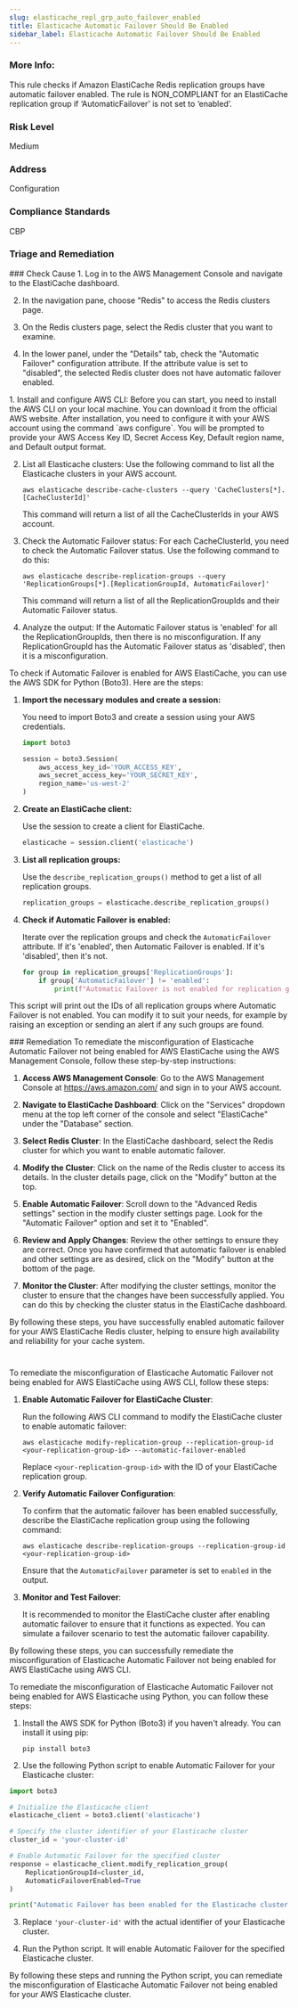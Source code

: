 ```yaml
---
slug: elasticache_repl_grp_auto_failover_enabled
title: Elasticache Automatic Failover Should Be Enabled  
sidebar_label: Elasticache Automatic Failover Should Be Enabled  
---
```


### More Info:

This rule checks if Amazon ElastiCache Redis replication groups have automatic failover enabled. The rule is NON_COMPLIANT for an ElastiCache replication group if ‘AutomaticFailover’ is not set to ‘enabled’.

### Risk Level

Medium

### Address

Configuration

### Compliance Standards

CBP


### Triage and Remediation
<Tabs>

<Tab title='Cause'>
### Check Cause
<AccordionGroup>
<Accordion title='Using Console' defaultOpen='true'>
1. Log in to the AWS Management Console and navigate to the ElastiCache dashboard.

2. In the navigation pane, choose "Redis" to access the Redis clusters page.

3. On the Redis clusters page, select the Redis cluster that you want to examine.

4. In the lower panel, under the "Details" tab, check the "Automatic Failover" configuration attribute. If the attribute value is set to "disabled", the selected Redis cluster does not have automatic failover enabled.
</Accordion>

<Accordion title='Using CLI'>
1. Install and configure AWS CLI: Before you can start, you need to install the AWS CLI on your local machine. You can download it from the official AWS website. After installation, you need to configure it with your AWS account using the command `aws configure`. You will be prompted to provide your AWS Access Key ID, Secret Access Key, Default region name, and Default output format.

2. List all Elasticache clusters: Use the following command to list all the Elasticache clusters in your AWS account.

   ```
   aws elasticache describe-cache-clusters --query 'CacheClusters[*].[CacheClusterId]'
   ```

   This command will return a list of all the CacheClusterIds in your AWS account.

3. Check the Automatic Failover status: For each CacheClusterId, you need to check the Automatic Failover status. Use the following command to do this:

   ```
   aws elasticache describe-replication-groups --query 'ReplicationGroups[*].[ReplicationGroupId, AutomaticFailover]'
   ```

   This command will return a list of all the ReplicationGroupIds and their Automatic Failover status.

4. Analyze the output: If the Automatic Failover status is 'enabled' for all the ReplicationGroupIds, then there is no misconfiguration. If any ReplicationGroupId has the Automatic Failover status as 'disabled', then it is a misconfiguration.
</Accordion>

<Accordion title='Using Python'>
To check if Automatic Failover is enabled for AWS ElastiCache, you can use the AWS SDK for Python (Boto3). Here are the steps:

1. **Import the necessary modules and create a session:**

    You need to import Boto3 and create a session using your AWS credentials.

    ```python
    import boto3

    session = boto3.Session(
        aws_access_key_id='YOUR_ACCESS_KEY',
        aws_secret_access_key='YOUR_SECRET_KEY',
        region_name='us-west-2'
    )
    ```

2. **Create an ElastiCache client:**

    Use the session to create a client for ElastiCache.

    ```python
    elasticache = session.client('elasticache')
    ```

3. **List all replication groups:**

    Use the `describe_replication_groups()` method to get a list of all replication groups.

    ```python
    replication_groups = elasticache.describe_replication_groups()
    ```

4. **Check if Automatic Failover is enabled:**

    Iterate over the replication groups and check the `AutomaticFailover` attribute. If it's 'enabled', then Automatic Failover is enabled. If it's 'disabled', then it's not.

    ```python
    for group in replication_groups['ReplicationGroups']:
        if group['AutomaticFailover'] != 'enabled':
            print(f"Automatic Failover is not enabled for replication group {group['ReplicationGroupId']}")
    ```

This script will print out the IDs of all replication groups where Automatic Failover is not enabled. You can modify it to suit your needs, for example by raising an exception or sending an alert if any such groups are found.
</Accordion>

</AccordionGroup>
</Tab>

<Tab title='Remediation'>
### Remediation

<AccordionGroup>
<Accordion title='Using Console' defaultOpen='true'>
To remediate the misconfiguration of Elasticache Automatic Failover not being enabled for AWS ElastiCache using the AWS Management Console, follow these step-by-step instructions:

1. **Access AWS Management Console**: Go to the AWS Management Console at https://aws.amazon.com/ and sign in to your AWS account.

2. **Navigate to ElastiCache Dashboard**: Click on the "Services" dropdown menu at the top left corner of the console and select "ElastiCache" under the "Database" section.

3. **Select Redis Cluster**: In the ElastiCache dashboard, select the Redis cluster for which you want to enable automatic failover.

4. **Modify the Cluster**: Click on the name of the Redis cluster to access its details. In the cluster details page, click on the "Modify" button at the top.

5. **Enable Automatic Failover**: Scroll down to the "Advanced Redis settings" section in the modify cluster settings page. Look for the "Automatic Failover" option and set it to "Enabled".

6. **Review and Apply Changes**: Review the other settings to ensure they are correct. Once you have confirmed that automatic failover is enabled and other settings are as desired, click on the "Modify" button at the bottom of the page.

7. **Monitor the Cluster**: After modifying the cluster settings, monitor the cluster to ensure that the changes have been successfully applied. You can do this by checking the cluster status in the ElastiCache dashboard.

By following these steps, you have successfully enabled automatic failover for your AWS ElastiCache Redis cluster, helping to ensure high availability and reliability for your cache system.

#
</Accordion>

<Accordion title='Using CLI'>
To remediate the misconfiguration of Elasticache Automatic Failover not being enabled for AWS ElastiCache using AWS CLI, follow these steps:

1. **Enable Automatic Failover for ElastiCache Cluster**:
   
   Run the following AWS CLI command to modify the ElastiCache cluster to enable automatic failover:
   ```
   aws elasticache modify-replication-group --replication-group-id <your-replication-group-id> --automatic-failover-enabled
   ```

   Replace `<your-replication-group-id>` with the ID of your ElastiCache replication group.

2. **Verify Automatic Failover Configuration**:

   To confirm that the automatic failover has been enabled successfully, describe the ElastiCache replication group using the following command:
   ```
   aws elasticache describe-replication-groups --replication-group-id <your-replication-group-id>
   ```

   Ensure that the `AutomaticFailover` parameter is set to `enabled` in the output.

3. **Monitor and Test Failover**:

   It is recommended to monitor the ElastiCache cluster after enabling automatic failover to ensure that it functions as expected. You can simulate a failover scenario to test the automatic failover capability.

By following these steps, you can successfully remediate the misconfiguration of Elasticache Automatic Failover not being enabled for AWS ElastiCache using AWS CLI.
</Accordion>

<Accordion title='Using Python'>
To remediate the misconfiguration of Elasticache Automatic Failover not being enabled for AWS Elasticache using Python, you can follow these steps:

1. Install the AWS SDK for Python (Boto3) if you haven't already. You can install it using pip:
   
   ```
   pip install boto3
   ```

2. Use the following Python script to enable Automatic Failover for your Elasticache cluster:

```python
import boto3

# Initialize the Elasticache client
elasticache_client = boto3.client('elasticache')

# Specify the cluster identifier of your Elasticache cluster
cluster_id = 'your-cluster-id'

# Enable Automatic Failover for the specified cluster
response = elasticache_client.modify_replication_group(
    ReplicationGroupId=cluster_id,
    AutomaticFailoverEnabled=True
)

print("Automatic Failover has been enabled for the Elasticache cluster.")
```

3. Replace `'your-cluster-id'` with the actual identifier of your Elasticache cluster.

4. Run the Python script. It will enable Automatic Failover for the specified Elasticache cluster.

By following these steps and running the Python script, you can remediate the misconfiguration of Elasticache Automatic Failover not being enabled for your AWS Elasticache cluster.
</Accordion>

</AccordionGroup>
</Tab>
</Tabs>

